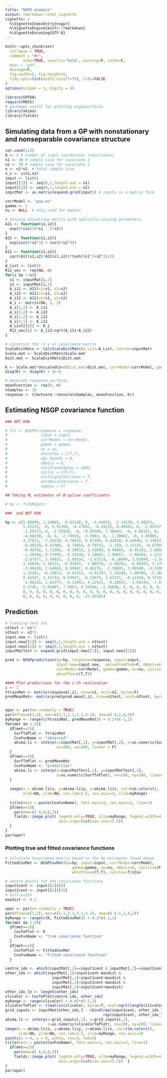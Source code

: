 ```yaml
---
title: "NGPR example"
output: rmarkdown::html_vignette
vignette: >
  %\VignetteIndexEntry{nsgpr}
  %\VignetteEngine{knitr::rmarkdown}
  %\VignetteEncoding{UTF-8}
---
```


```r
knitr::opts_chunk$set(
  collapse = TRUE,
  comment = "#>",
        echo=TRUE, results='hold', warning=F, cache=F, 
  #dev = 'pdf', 
  message=F, 
  fig.width=5, fig.height=5,
  tidy.opts=list(width.cutoff=75), tidy=FALSE
)
options(scipen = 1, digits = 4)
```

```r
library(GPFDA)
require(MASS)
# packages useful for plotting eigensurfaces
library(akima)
library(fields)
```


## Simulating data from a GP with nonstationary and nonseparable covariance structure

```r
set.seed(123)
Q <- 2 # number of input coordinates (covariates)
n1 <- 30 # sample size for covariate 1
n2 <- 30 # sample size for covariate 2
n <- n1*n2  # total sample size
n_s <- c(n1,n2)
input <- list()
input[[1]] <- seq(0,1,length.out = n1)
input[[2]] <- seq(0,1,length.out = n2)
inputMat <- as.matrix(expand.grid(input)) # inputs in a matrix form

corrModel <- "pow.ex"
gamma <- 1
nu <- NULL  # only used for matern

# Varying anisotropy matrix with spatially-varying parameters
A11 <- function(s1,s2){
  exp(6*cos(10*s1 - 5*s2))
}
A22 <- function(s1,s2){
  exp(sin(6*s1^3) + cos(6*s2^4))
}
A12 <- function(s1,s2){
  sqrt(A11(s1,s2)*A22(s1,s2))*tanh((s1^2+s2^2)/2)
}
A_List <- list()
R12_vec <- rep(NA, n)
for(i in 1:n){
  s1 <- inputMat[i,1]
  s2 <- inputMat[i,2]
  A_i11 <- A11(s1=s1, s2=s2)
  A_i22 <- A22(s1=s1, s2=s2)
  A_i12 <- A12(s1=s1, s2=s2)
  A_i <- matrix(NA, 2, 2)
  A_i[1,1] <- A_i11
  A_i[2,2] <- A_i22
  A_i[1,2] <- A_i12
  A_i[2,1] <- A_i12
  A_List[[i]] <- A_i
  R12_vec[i] <- A_i12/sqrt(A_i11*A_i22)
}

# Construct the (n x n) covariance matrix
ScaleDistMats <- CalcScaleDistMats(A_List=A_List, coords=inputMat)
Scale.mat <- ScaleDistMats$Scale.mat
Dist.mat <- ScaleDistMats$Dist.mat

K <- Scale.mat*UnscaledCorr(Dist.mat=Dist.mat, corrModel=corrModel, gamma=gamma, nu=nu)
diag(K) <- diag(K) + 1e-8

# Generate response surfaces
meanFunction <- rep(0, n)
nSamples <- 10
response <- t(mvtnorm::rmvnorm(nSamples, meanFunction, K))
```

## Estimating NSGP covariance function 

```r
### NOT RUN

# fit <- NSGPR(response = response,
#               input = input,
#               corrModel = corrModel,
#               gamma = gamma,
#               nu = nu,
#               whichTau = c(T,T),
#               abs_bounds = 8,
#               nBasis = 6,
#               nInitCandidates = 1000,
#               cyclic = c(F,F),
#               unitSignalVariance = T,
#               zeroNoiseVariance = T,
#               sepCov = F)

## Taking ML estimates of B-spline coefficients

# hp <- fit$MLEsts

###  end NOT RUN

hp <- c(5.60699, 1.14865, -6.61148, 8, -4.44439, -2.14159, 3.98823, 
        5.42213, -8, 6.91389, -0.17032, -6.29215, 0.48661, 8, -2.84537, 
        -1.59173, 8, -2.55939, -8, -0.95508, 7.58644, -8, 4.86161, 8, 
        -4.08238, -8, 8, -2.74033, -3.5963, 8, -1.30662, -8, 2.05985, 
        4.27012, -7.26238, 4.76814, 0.67189, 0.62838, 0.42846, 1.33653, 
        -0.40139, 0.43309, -0.74954, 0.79752, -1.159, 3.31145, -0.87894, 
        -0.99702, 1.72585, -0.29033, 2.41099, 0.46065, -0.95101, 2.0856, 
        -1.39188, 0.57495, -0.39334, 3.24682, 1.09657, -1.90269, 1.5223, 
        -2.87977, 1.54015, -3.89324, -1.67514, -0.18049, 3.93999, -1.50017, 
        1.18639, 2.16521, -6.93837, -1.88978, -2.06261, -0.80103, 3.17891, 
        -3.68428, 1.64603, 0.58847, 0.86276, -2.38605, 3.99548, -0.52069, 
        1.33181, -0.10872, -0.43153, -4.91787, 2.56248, 1.90786, -5.382, 
        0.42587, 1.43742, 0.54047, -0.23679, 2.63721, -0.11159, 0.57184, 
        -2.06124, 1.82977, -6.13951, 4.22915, -0.29822, -2.69144, -7.61238, 
        5.1746, -5.04487, 7.5953, 0.16564, -1.16696, 0, 0, 0, 0, 0, 0, 
        0, 0, 0, 0, 0, 0, 0, 0, 0, 0, 0, 0, 0, 0, 0, 0, 0, 0, 0, 0, 0, 
        0, 0, 0, 0, 0, 0, 0, 0, 0, -23.02585)
```


## Prediction

```r
# Creating test set
n1test <- n1*2
n2test <- n2*2
input.new <- list()
input.new[[1]] <- seq(0,1,length.out = n1test)
input.new[[2]] <- seq(0,1,length.out = n2test)
inputMatTest <- expand.grid(input.new[[1]], input.new[[2]])

pred <- NSGPprediction(hp=hp, response=response, input=input, 
                       input.new=input.new,  noiseFreePred=F, nBasis=6, 
                       corrModel=corrModel, gamma=gamma, nu=nu, cyclic=c(F,F), 
                       whichTau=c(T,T))
```


```r
#### Plot predictions for the i-th realisation
i <- 1
YtrainMat <- matrix(response[,i], nrow=n1, ncol=n2, byrow=F)
predMeanMat<- matrix(pred$pred.mean[,i], nrow=n1test, ncol=n2test, byrow=F)


opar <- par(no.readonly = TRUE)
par(mfrow=c(1,2), mar=c(2.1,2.1,3.1,4.1), oma=c( 0,1,0,3))
myRange <- range(c(YtrainMat, predMeanMat)) + 0.2*c(-1,1)
for(met in 1:2){
  if(met==1){
    SurfToPlot <- YtrainMat
    CovFunName <- "observed"
    akima.li <- interp(x=inputMat[,1], y=inputMat[,2], z=as.numeric(SurfToPlot),
                       nx=200, ny=200, linear = F)
  }
  if(met==2){
    SurfToPlot <- predMeanMat
    CovFunName <- "prediction"
    akima.li <- interp(x=inputMatTest[,1], y=inputMatTest[,2], 
                       z=as.numeric(SurfToPlot), nx=200, ny=200, linear = F)
  }
 
  image(x = akima.li$x, y=akima.li$y, z=akima.li$z, col=tim.colors(),
        xlab=NA, ylab=NA, cex.lab=2.5, cex.axis=2, zlim=myRange)
  
  title(main = paste(CovFunName), font.main=2, cex.main=2, line=1)
  if(met==2){
    par(oma=c( 0,0,0,1))
    fields::image.plot( legend.only=TRUE, zlim=myRange, legend.width=4,
                        axis.args=list(cex.axis=1.5))
  }
}
par(opar)
```


### Plotting true and fitted covariance functions

```r
# Calculate Covariance matrix based on the hp estimates found above
FittedCovMat <- NSGPCovMat(hp=hp, input=input, corrModel=corrModel, 
                              gamma=gamma, nu=nu, nBasis=6, cyclic=c(F,F), 
                              whichTau=c(T,T), calcCov=T)$Cov

# centre points for the covariance functions
input1cent <- input[[1]][8]
input2cent <- input[[2]][10]
# half-width
maxdist <- 0.2

opar <- par(no.readonly = TRUE)
par(mfrow=c(1,2), mar=c(2.1,2.1,3.1,4.1), oma=c( 0.5,1,0,2))
myRange <- range(c(K, FittedCovMat)) + 0.2*c(-1,1)
for(met in 1:2){
  if(met==1){
    CovToPlot <- K
    CovFunName <- "true covariance function"
  }
  if(met==2){
    CovToPlot <- FittedCovMat
    CovFunName <- "fitted covariance function"
  }

centre_idx <- which(inputMat[,1]==input1cent & inputMat[,2]==input2cent)
other_idx <- which(inputMat[,1]>input1cent-maxdist & 
                     inputMat[,1]<input1cent+maxdist & 
                     inputMat[,2]>input2cent-maxdist & 
                     inputMat[,2]<input2cent+maxdist)
other_idx_le <- length(other_idx)
sliceCor <- CovToPlot[centre_idx, other_idx]
myRange <- range(sliceCor) + 0.05*c(-1,1)
sliceCorToPlot <- t(matrix(sliceCor, byrow=T, ncol=sqrt(length(sliceCor))))
grid_inputs <- inputMat[other_idx,] - cbind(rep(input1cent, other_idx_le), 
                                            rep(input2cent, other_idx_le))
akima.li <- interp(x=grid_inputs[,1], y=grid_inputs[,2], 
                   z=as.numeric(sliceCorToPlot), nx=200, ny=200, linear = F)
image(x = akima.li$x, y=akima.li$y, z=akima.li$z, col=tim.colors(),
      xlab=NA, ylab=NA, cex.lab=2.5, zlim=myRange, cex.axis=2)
points(x = 0, y = 0, pch=3, cex=3, lwd=5)
title(main = paste(CovFunName), font.main=2, cex.main=2, line=1)
  if(met==2){
    par(oma=c( 0,0,0,1))
    fields::image.plot( legend.only=TRUE, zlim=myRange, legend.width=4,
                        axis.args=list(cex.axis=1.5))  }
}
par(opar)
```

